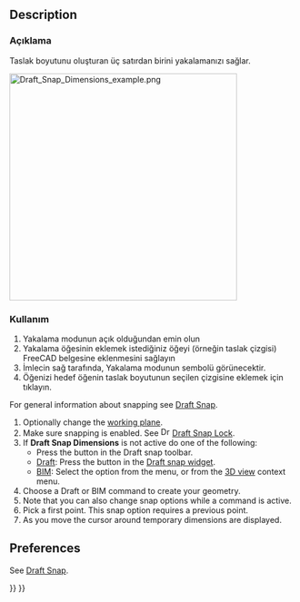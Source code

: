 <languages/>

{{Docnav
|[[Draft_Snap_WorkingPlane|Snap WorkingPlane]]
|[[Draft_ToggleGrid|ToggleGrid]]
|[[Draft_Workbench|Draft]]
|IconL=Draft_Snap_WorkingPlane.svg
|IconR=Draft_ToggleGrid.svg
|IconC=Workbench_Draft.svg
}}

<div class="mw-translate-fuzzy">
{{GuiCommand/tr
|Name=Draft Snap Dimensions
|Name/tr=Taslak Boyutlar
|MenuLocation=Taslak → [[Draft Snap/tr|Yakalama]] → Boyutlar
|Workbenches=[[Draft_Workbench/tr|Taslak]], [[Arch_Workbench/tr|Mimari]]
|Shortcut=
|SeeAlso=
}}
</div>

== Description ==

<div class="mw-translate-fuzzy">
=== Açıklama ===
Taslak boyutunu oluşturan üç satırdan birini yakalamanızı sağlar.
</div>

[[Image:Draft_Snap_Dimensions_example.png|400px]]
{{Caption|Temporary dimensions show the position of the cursor}}

<span id="Usage"></span>
=== Kullanım === 
# Yakalama modunun açık olduğundan emin olun 
# Yakalama öğesinin eklemek istediğiniz öğeyi (örneğin taslak çizgisi) FreeCAD belgesine eklenmesini sağlayın 
# İmlecin sağ tarafında, Yakalama modunun sembolü görünecektir. 
# Öğenizi hedef öğenin taslak boyutunun seçilen çizgisine eklemek için tıklayın.

For general information about snapping see [[Draft_Snap|Draft Snap]].

# Optionally change the [[Draft_SelectPlane|working plane]].
# Make sure snapping is enabled. See [[Image:Draft_Snap_Lock.svg|16px]] [[Draft_Snap_Lock|Draft Snap Lock]].
# If '''Draft Snap Dimensions''' is not active do one of the following:
#* Press the {{Button|[[Image:Draft_Snap_Dimensions.svg|16px]] [[Draft_Snap_Dimensions|Snap dimensions]]}} button in the Draft snap toolbar.
#* [[Draft_Workbench|Draft]]: Press the {{Button|[[Image:Draft_Snap_Dimensions.svg|16px]] [[Draft_Snap_Dimensions|Snap dimensions]]}} button in the [[Draft_snap_widget|Draft snap widget]].
#* [[BIM_Workbench|BIM]]: Select the {{MenuCommand|Snapping → [[Image:Draft_Snap_Dimensions.svg|16px]] Snap dimensions}} option from the menu, or from the [[3D_view|3D view]] context menu.
# Choose a Draft or BIM command to create your geometry.
# Note that you can also change snap options while a command is active.
# Pick a first point. This snap option requires a previous point.
# As you move the cursor around temporary dimensions are displayed.

== Preferences ==

See [[Draft_Snap#Preferences|Draft Snap]].


{{Docnav
|[[Draft_Snap_WorkingPlane|Snap WorkingPlane]]
|[[Draft_ToggleGrid|ToggleGrid]]
|[[Draft_Workbench|Draft]]
|IconL=Draft_Snap_WorkingPlane.svg
|IconR=Draft_ToggleGrid.svg
|IconC=Workbench_Draft.svg
}}

{{Draft Tools navi{{#translation:}}}}
{{Userdocnavi{{#translation:}}}}